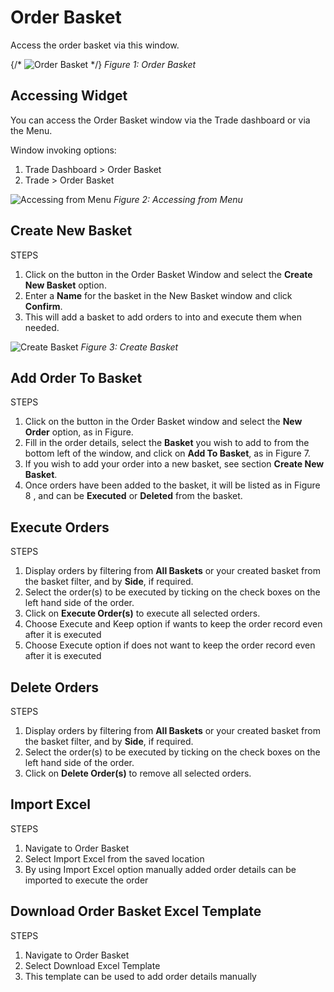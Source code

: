 # Order Basket

Access the order basket via this window.

{/* ![Order Basket](/order-basket/order-basket.png) */}
_Figure 1: Order Basket_

## Accessing Widget

You can access the Order Basket window via the Trade dashboard or via the Menu.

Window invoking options:

1. Trade Dashboard > Order Basket
2. Trade > Order Basket

![Accessing from Menu](/order-basket/order-basket-menu.png)
_Figure 2: Accessing from Menu_

## Create New Basket

STEPS

1. Click on the button in the Order Basket Window and select the **Create New Basket** option.
2. Enter a **Name** for the basket in the New Basket window and click **Confirm**.
3. This will add a basket to add orders to into and execute them when needed.

![Create Basket](/order-basket/create-basket.gif)
_Figure 3: Create Basket_

## Add Order To Basket

STEPS

1. Click on the button in the Order Basket window and select the **New Order** option, as in Figure.
2. Fill in the order details, select the **Basket** you wish to add to from the bottom left of the window, and click on **Add To Basket**, as in Figure 7.
3. If you wish to add your order into a new basket, see section **Create New Basket**.
4. Once orders have been added to the basket, it will be listed as in Figure 8 , and can be **Executed** or **Deleted** from the basket.

## Execute Orders

STEPS

1. Display orders by filtering from **All Baskets** or your created basket from the basket filter, and by **Side**, if required.
2. Select the order(s) to be executed by ticking on the check boxes on the left hand side of the order.
3. Click on **Execute Order(s)** to execute all selected orders.
4. Choose Execute and Keep option if wants to keep the order record even after it is executed
5. Choose Execute option if does not want to keep the order record even after it is executed

## Delete Orders

STEPS

1. Display orders by filtering from **All Baskets** or your created basket from the basket filter, and by **Side**, if required.
2. Select the order(s) to be executed by ticking on the check boxes on the left hand side of the order.
3. Click on **Delete Order(s)** to remove all selected orders.

## Import Excel

STEPS

1. Navigate to Order Basket
2. Select Import Excel from the saved location
3. By using Import Excel option manually added order details can be imported to execute the order

## Download Order Basket Excel Template

STEPS

1. Navigate to Order Basket
2. Select Download Excel Template
3. This template can be used to add order details manually
